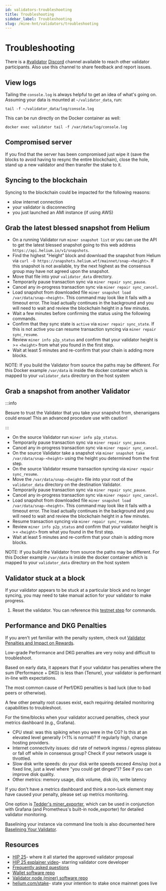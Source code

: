 ```yaml
---
id: validators-troubleshooting
title: Troubleshooting
sidebar_label: Troubleshooting
slug: /mine-hnt/validators/troubleshooting
---
```


# Troubleshooting


There is a [#validator](discord://discord.com/channels/404106811252408320/857353417739730954) [Discord](https://discord.gg/helium) channel available to reach other validator participants. Also use this channel to share feedback and report issues.

## View logs
Tailing the `console.log` is always helpful to get an idea of what's going on. Assuming your data is mounted at `~/validator_data`, run:

```tail -f ~/validator_data/log/console.log```

This can be run directly on the Docker container as well:

```docker exec validator tail -f /var/data/log/console.log```

## Compromised server
If you find that the server has been compromised just wipe it (save the blocks to avoid having to resync the entire blockchain), close the hole, stand up a new validator and then transfer the stake to it.

## Syncing to the blockchain
Syncing to the blockchain could be impacted for the following reasons:
* slow internet connection
* your validator is disconnecting
* you just launched an AMI instance (if using AWS)

## Grab the latest blessed snapshot from Helium
* On a running Validator run `miner snapshot list` or you can use the API to get the latest blessed snapshot going to this web address `https://api.helium.io/v1/snapshots`.
* Find the highest "Height" block and download the snapshot from Helium via `curl -O https://snapshots.helium.wtf/mainnet/snap-<height>`. If this snapshot is not available, try the next highest as the consensus group may have not agreed upon the snapshot.
* Move that file into your `validator_data` directory.
* Temporarily pause transaction sync via ```miner repair sync_pause```.
* Cancel any in-progress transaction sync via ```miner repair sync_cancel```.
* Load snapshot from downloaded file ```miner snapshot load /var/data/snap-<height>```. This command may look like it fails with a timeout error.  The load actually continues in the background and you will need to wait and review the blockchain height in a few minutes.
* Wait a few minutes before confirming the status using the following commands.
* Confirm that they sync state is `active` via `miner repair sync_state`. If this is not active you can resume transaction syncing via ```miner repair sync_resume```.
* Review `miner info p2p_status` and confirm that your validator height is >= `<height>` from what you found in the first step.
* Wait at least 5 minutes and re-confirm that your chain is adding more blocks.

NOTE: If you build the Validator from source the paths may be different. For this Docker example `/var/data` is inside the docker container which is mapped to your `validator_data` directory on the host system

## Grab a snapshot from another Validator

:::info

Besure to trust the Validator that you take your snapshot from, shenanigans could ensue! This an advanced procedure use with caution!

:::

* On the source Validator run `miner info p2p_status`.
* Temporarily pause transaction sync via ```miner repair sync_pause```.
* Cancel any in-progress transaction sync via ```miner repair sync_cancel```.
* On the source Validator take a snapshot via `miner snapshot take /var/data/snap-<height>` using the height you determined from the first step.
* On the source Validator resume transaction syncing via ```miner repair sync_resume```.
* Move the `/var/data/snap-<height>` file into your root of the `validator_data` directory on the destination Validator.
* Temporarily pause transaction sync via ```miner repair sync_pause```.
* Cancel any in-progress transaction sync via ```miner repair sync_cancel```.
* Load snapshot from downloaded file ```miner snapshot load /var/data/snap-<height>```. This command may look like it fails with a timeout error.  The load actually continues in the background and you will need to wait and review the blockchain height in a few minutes.
* Resume transaction syncing via ```miner repair sync_resume```.
* Review `miner info p2p_status` and confirm that your validator height is >= `<height>` from what you found in the first step.
* Wait at least 5 minutes and re-confirm that your chain is adding more blocks.

NOTE: If you build the Validator from source the paths may be different. For this Docker example `/var/data` is inside the docker container which is mapped to your `validator_data` directory on the host system

## Validator stuck at a block
If your validator appears to be stuck at a particular block and no longer syncing, you may need to take manual action for your validator to make progress.

1. Reset the validator. You can reference this [testnet step](https://docs.helium.com/mine-hnt/validators/testnet/deployment-guide/#steps-to-get-back-on-the-current-chain) for commands.

## Performance and DKG Penalties
If you aren't yet familiar with the penalty system, check out [Validator Penalties and Impact on Rewards](https://docs.helium.com/mine-hnt/validators/penalties/).

Low-grade Performance and DKG penalties are very noisy and difficult to troubleshoot.

Based on early data, it appears that if your validator has penalties where the sum (Performance + DKG) is less than (Tenure), your validator is performant in-line with expectations.

The most common cause of Perf/DKG penalties is bad luck (due to bad peers or otherwise).

A few other penalty root causes exist, each requiring detailed monitoring capabilities to troubleshoot.

For the time/blocks when your validator accrued penalties, check your metrics dashboard (e.g., Grafana).
* CPU steal: was this spiking when you were in the CG? Is this at an elevated level generally (<1% is normal)? If regularly high, change hosting providers.
* Internet connectivity issues: did rate of network ingress / egress plateau or fall off while in consensus group? Check if your network usage is throttled.
* Slow disk write speeds: do your disk write speeds exceed 4ms/op (not a fixed line, just a level where "you could get dinged")? See if you can improve disk quality.
* Other metrics: memory usage, disk volume, disk i/o, write latency

If you don't have a metrics dashboard and think a non-luck element may have caused your penalty, please set up metrics monitoring.

One option is [Tedder's miner_exporter](https://github.com/tedder/miner_exporter), which can be used in conjunction with Grafana (and Prometheus's built-in node_exporter) for detailed validator monitoring.

Baselining your instance via command line tools is also documented here [Baselining Your Validator](https://docs.helium.com/mine-hnt/validators/requirements).

## Resources

* [HIP 25](https://github.com/helium/HIP/blob/master/0025-validators.md)- where it all started the approved validator proposal
* [HIP 25 explainer video](https://www.youtube.com/watch?v=qOEAxXaANkI&t=1s)- starring validator core developer
* [Frequently asked questions](https://github.com/helium/HIP/blob/master/0025-validators.md#frequently-asked-questions)
* [Wallet software repo](https://github.com/helium/helium-wallet-rs)
* [Validator node (miner) software repo](https://github.com/helium/miner)
* [helium.com/stake](https://www.helium.com/stake)- state your intention to stake once mainnet goes live
